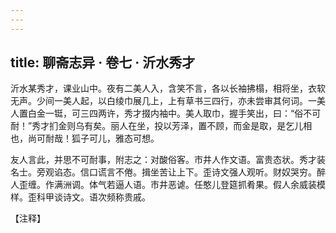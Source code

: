 ```yaml
---
---
---
```

title: 聊斋志异 · 卷七 · 沂水秀才
---

沂水某秀才，课业山中。夜有二美人入，含笑不言，各以长袖拂榻，相将坐，衣软无声。少间一美人起，以白绫巾展几上，上有草书三四行，亦未尝审其何词。一美人置白金一铤，可三四两许，秀才掇内袖中。美人取巾，握手笑出，曰：“俗不可耐！”秀才扪金则乌有矣。丽人在坐，投以芳泽，置不顾，而金是取，是乞儿相也，尚可耐哉！狐子可儿，雅态可想。

友人言此，并思不可耐事，附志之：对酸俗客。市井人作文语。富贵态状。秀才装名士。旁观谄态。信口谎言不倦。揖坐苦让上下。歪诗文强人观听。财奴哭穷。醉人歪缠。作满洲调。体气若逼人语。市井恶谑。任憨儿登筵抓肴果。假人余威装模样。歪科甲谈诗文。语次频称贵戚。

【注释】

